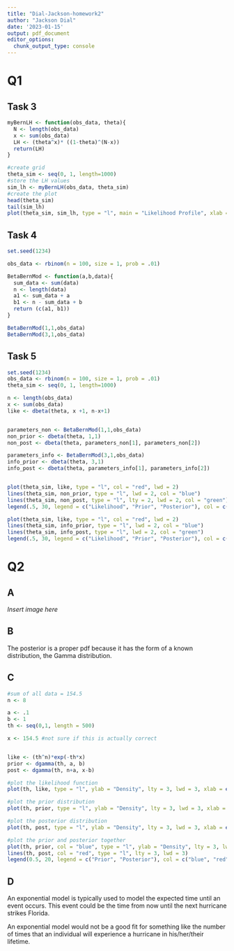 ```yaml
---
title: "Dial-Jackson-homework2"
author: "Jackson Dial"
date: '2023-01-15'
output: pdf_document
editor_options: 
  chunk_output_type: console
---
```


# Q1

## Task 3

```r
myBernLH <- function(obs_data, theta){
  N <- length(obs_data)
  x <- sum(obs_data)
  LH <- (theta^x)* ((1-theta)^(N-x))
  return(LH)
}

#create grid
theta_sim <- seq(0, 1, length=1000)
#store the LH values
sim_lh <- myBernLH(obs_data, theta_sim)
#create the plot
head(theta_sim)
tail(sim_lh)
plot(theta_sim, sim_lh, type = "l", main = "Likelihood Profile", xlab = "Simulated Support", ylab = "Likelihood")
```


## Task 4

```r
set.seed(1234)

obs_data <- rbinom(n = 100, size = 1, prob = .01)

BetaBernMod <- function(a,b,data){
  sum_data <- sum(data)
  n <- length(data)
  a1 <- sum_data + a
  b1 <- n - sum_data + b
  return (c(a1, b1))
}

BetaBernMod(1,1,obs_data)
BetaBernMod(3,1,obs_data)
```


## Task 5

```r
set.seed(1234)
obs_data <- rbinom(n = 100, size = 1, prob = .01)
theta_sim <- seq(0, 1, length=1000)

n <- length(obs_data)
x <- sum(obs_data)
like <- dbeta(theta, x +1, n-x+1)


parameters_non <- BetaBernMod(1,1,obs_data)
non_prior <- dbeta(theta, 1,1)
non_post <- dbeta(theta, parameters_non[1], parameters_non[2])

parameters_info <- BetaBernMod(3,1,obs_data)
info_prior <- dbeta(theta, 3,1)
info_post <- dbeta(theta, parameters_info[1], parameters_info[2])


plot(theta_sim, like, type = "l", col = "red", lwd = 2)
lines(theta_sim, non_prior, type = "l", lwd = 2, col = "blue")
lines(theta_sim, non_post, type = "l", lty = 2, lwd = 2, col = "green")
legend(.5, 30, legend = c("Likelihood", "Prior", "Posterior"), col = c("red", "blue", "green"), lty = c(1,1,2), lwd = c(2,2,2))

plot(theta_sim, like, type = "l", col = "red", lwd = 2)
lines(theta_sim, info_prior, type = "l", lwd = 2, col = "blue")
lines(theta_sim, info_post, type = "l", lwd = 2, col = "green")
legend(.5, 30, legend = c("Likelihood", "Prior", "Posterior"), col = c("red", "blue", "green"), lty = c(1,1,1), lwd = c(2,2,2))
```


# Q2

## A

_Insert image here_

## B

The posterior is a proper pdf because it has the form of a known distribution, the Gamma distribution.

## C

```r
#sum of all data = 154.5
n <- 8

a <- .1
b <- 1
th <- seq(0,1, length = 500)

x <- 154.5 #not sure if this is actually correct


like <- (th^n)*exp(-th*x)
prior <- dgamma(th, a, b)
post <- dgamma(th, n+a, x-b)

#plot the likelihood function
plot(th, like, type = "l", ylab = "Density", lty = 3, lwd = 3, xlab = expression(theta))

#plot the prior distribution
plot(th, prior, type = "l", ylab = "Density", lty = 3, lwd = 3, xlab = expression(theta))

#plot the posterior distribution
plot(th, post, type = "l", ylab = "Density", lty = 3, lwd = 3, xlab = expression(theta))

#plot the prior and posterior together
plot(th, prior, col = "blue", type = "l", ylab = "Density", lty = 3, lwd = 3, xlab = expression(theta))
lines(th, post, col = "red", type = "l", lty = 3, lwd = 3)
legend(0.5, 20, legend = c("Prior", "Posterior"), col = c("blue", "red"), lwd = c(3,3), lty = c(3,3))
```



## D

An exponential model is typically used to model the expected time until an event occurs. This event could be the time from now until the next hurricane strikes Florida. 

An exponential model would not be a good fit for something like the number of times that an individual will experience a hurricane in his/her/their lifetime.
